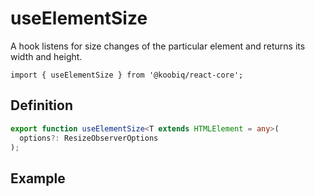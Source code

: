 

<Meta of={Stories} />

# useElementSize

<Status variant="experimental" />

A hook listens for size changes of the particular element and returns its width and height.

```tsx
import { useElementSize } from '@koobiq/react-core';
```

## Definition

```ts
export function useElementSize<T extends HTMLElement = any>(
  options?: ResizeObserverOptions
);
```

## Example

<Story of={Stories.Example} />
